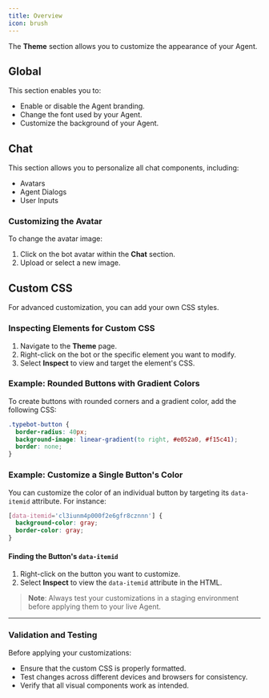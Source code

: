 ```yaml
---
title: Overview
icon: brush
---
```


The **Theme** section allows you to customize the appearance of your Agent.

## Global

This section enables you to:
- Enable or disable the Agent branding.
- Change the font used by your Agent.
- Customize the background of your Agent.

## Chat

This section allows you to personalize all chat components, including:
- Avatars
- Agent Dialogs
- User Inputs

### Customizing the Avatar
To change the avatar image:
1. Click on the bot avatar within the **Chat** section.
2. Upload or select a new image.

## Custom CSS

For advanced customization, you can add your own CSS styles.

### Inspecting Elements for Custom CSS
1. Navigate to the **Theme** page.
2. Right-click on the bot or the specific element you want to modify.
3. Select **Inspect** to view and target the element's CSS.

### Example: Rounded Buttons with Gradient Colors
To create buttons with rounded corners and a gradient color, add the following CSS:

```css
.typebot-button {
  border-radius: 40px;
  background-image: linear-gradient(to right, #e052a0, #f15c41);
  border: none;
}
```

### Example: Customize a Single Button's Color
You can customize the color of an individual button by targeting its `data-itemid` attribute. For instance:

```css
[data-itemid='cl3iunm4p000f2e6gfr8cznnn'] {
  background-color: gray;
  border-color: gray;
}
```

#### Finding the Button's `data-itemid`
1. Right-click on the button you want to customize.
2. Select **Inspect** to view the `data-itemid` attribute in the HTML.

> **Note**: Always test your customizations in a staging environment before applying them to your live Agent.

---

### Validation and Testing

Before applying your customizations:
- Ensure that the custom CSS is properly formatted.
- Test changes across different devices and browsers for consistency.
- Verify that all visual components work as intended.